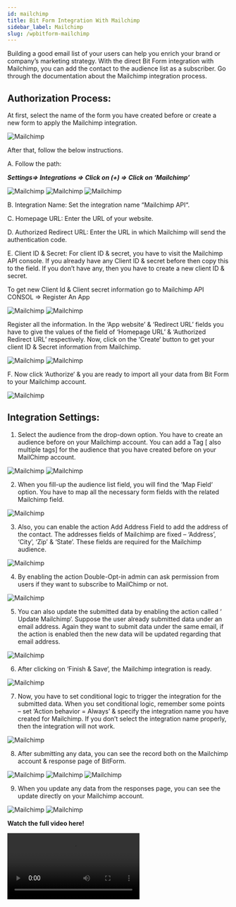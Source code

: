 ```yaml
---
id: mailchimp
title: Bit Form Integration With Mailchimp 
sidebar_label: Mailchimp
slug: /wpbitform-mailchimp
---
```


Building a good email list of your users can help you enrich your brand or company’s marketing strategy. With the direct Bit Form integration with Mailchimp, you can add the contact to the audience list as a subscriber. Go through the documentation about the Mailchimp integration process.

## Authorization Process: 

At first, select the name of the form you have created before or create a new form to apply the Mailchimp integration.

<Image src="MailChimp/1 Select form" alt="Mailchimp" w="1020" h="350" /> 

After that, follow the below instructions.

A. Follow the path:

***Settings=> Integrations => Click on (+) => Click on ‘Mailchimp’***

<Image src="MailChimp/2.1 Settings to Integration" alt="Mailchimp" w="1020" h="350" />

<Image src="MailChimp/2.2 Integration to Mailchimp" alt="Mailchimp" w="1020" h="350" />

<Image src="MailChimp/2.3 Select Mailchimp" alt="Mailchimp" w="1020" h="350" />

B. Integration Name: Set the integration name “Mailchimp API“.

C. Homepage URL: Enter the URL of your website.

D. Authorized Redirect URL: Enter the URL in which Mailchimp will send the authentication code.

E. Client ID & Secret: For client ID & secret, you have to visit the Mailchimp API console. If you already have any Client ID & secret before then copy this to the field. If you don’t have any, then you have to create a new client ID & secret.

To get new Client Id & Client secret information go to Mailchimp API CONSOL => Register An App 

<Image src="MailChimp/API" alt="Mailchimp" w="1020" h="400" />

<Image src="MailChimp/3.1 Register app" alt="Mailchimp" w="1020" h="350" />

Register all the information. In the ‘App website’ & ‘Redirect URL’ fields you have to give the values of the field of ‘Homepage URL’ & ‘Authorized Redirect URL’ respectively. Now, click on the ‘Create‘ button to get your client ID & Secret information from Mailchimp.

<Image src="MailChimp/4 Create" alt="Mailchimp" w="792" h="656" />

<Image src="MailChimp/Give-Id-Secret" alt="Mailchimp" w="792" h="300" />

F. Now click ‘Authorize‘ & you are ready to import all your data from Bit Form to your Mailchimp account.

<Image src="MailChimp/Authorize" alt="Mailchimp" w="1020" h="400" />

## Integration Settings:

 1. Select the audience from the drop-down option. You have to create an audience before on your Mailchimp account. You can add a Tag [ also multiple tags] for the audience that you have created before on your MailChimp account.

 <Image src="MailChimp/6 Select audience list" alt="Mailchimp" w="1077" h="500" />

 <Image src="MailChimp/Tag-MailChimp-Bit-Formpng" alt="Mailchimp" w="1077" h="350" />

2. When you fill-up the audience list field, you will find the ‘Map Field‘ option. You have to map all the necessary form fields with the related Mailchimp field.

 <Image src="MailChimp/7 Map field" alt="Mailchimp" w="1077" h="400" />

3. Also, you can enable the action  Add Address Field to add the address of the contact. The addresses fields of Mailchimp are fixed – ‘Address’, ‘City’, ‘Zip’ & ‘State’. These fields are required for the Mailchimp audience. 

 <Image src="MailChimp/Address-Field-Map-MailChimp-Bit-Form" alt="Mailchimp" w="1077" h="400" />

4. By enabling the action  Double-Opt-in admin can ask permission from users if they want to subscribe to MailChimp or not.

 <Image src="MailChimp/Double-Opt-In-MailChimp-Bit-Form" alt="Mailchimp" w="1077" h="400" />

5. You can also update the submitted data by enabling the action called ‘ Update Mailchimp‘. Suppose the user already submitted data under an email address. Again they want to submit data under the same email, if the action is enabled then the new data will be updated regarding that email address.

 <Image src="MailChimp/Update-MailChimp-Bit-Form" alt="Mailchimp" w="1077" h="400" />

6. After clicking on ‘Finish & Save‘, the Mailchimp integration is ready.

 <Image src="MailChimp/10 Finish & Save" alt="Mailchimp" w="1077" h="350" />

7. Now, you have to set conditional logic to trigger the integration for the submitted data. When you set conditional logic, remember some points – set ‘Action behavior = Always’ & specify the integration name you have created for Mailchimp. If you don’t select the integration name properly, then the integration will not work.

 <Image src="MailChimp/Select Intrgration" alt="Mailchimp" w="1077" h="450" />

8. After submitting any data, you can see the record both on the Mailchimp account & response page of BitForm.

 <Image src="MailChimp/Submit Data" alt="Mailchimp" w="1077" h="450" />

 <Image src="MailChimp/Data on Mailchimp" alt="Mailchimp" w="1077" h="400" />

 <Image src="MailChimp/Data on responses" alt="Mailchimp" w="1077" h="400" />

9. When you update any data from the responses page, you can see the update directly on your Mailchimp account.

 <Image src="MailChimp/15.1.response update" alt="Mailchimp" w="1077" h="400" />

 <Image src="MailChimp/15.2 response update" alt="Mailchimp" w="1077" h="400" />

**Watch the full video here!**

<Video youtube src="ZjAVXYbh7LY" />















